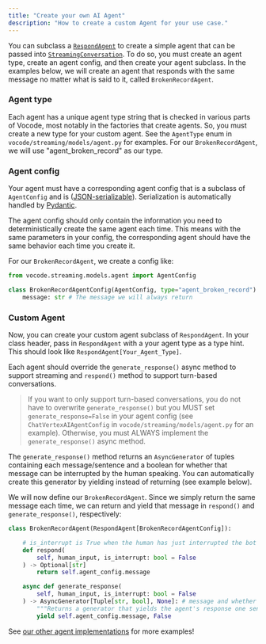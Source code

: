```yaml
---
title: "Create your own AI Agent"
description: "How to create a custom Agent for your use case."
---
```


You can subclass a [`RespondAgent`](https://github.com/vocodedev/vocode-python/blob/main/vocode/streaming/agent/base_agent.py#L140) to create a simple agent that can be passed into [`StreamingConversation`](https://github.com/vocodedev/vocode-python/blob/main/vocode/streaming/streaming_conversation.py).
To do so, you must create an agent type, create an agent config, and then create your agent subclass. In the examples below, we will create an agent that responds with the same message no matter what is said to it, called `BrokenRecordAgent`.

### Agent type

Each agent has a unique agent type string that is checked in various parts of Vocode, most notably in the factories that create agents. So, you must create a new type for your custom agent. See the `AgentType` enum in `vocode/streaming/models/agent.py` for examples.
For our `BrokenRecordAgent`, we will use "agent_broken_record" as our type.

### Agent config

Your agent must have a corresponding agent config that is a subclass of `AgentConfig` and is ([JSON-serializable](https://docs.pydantic.dev/latest/concepts/serialization/#modelmodel_dump_json)). Serialization is automatically handled by [Pydantic](https://docs.pydantic.dev/latest/).

The agent config should only contain the information you need to deterministically create the same agent each time. This means with the same parameters in your config, the corresponding agent should have the same behavior each time you create it.

For our `BrokenRecordAgent`, we create a config like:

```python
from vocode.streaming.models.agent import AgentConfig

class BrokenRecordAgentConfig(AgentConfig, type="agent_broken_record"):
    message: str # The message we will always return
```

### Custom Agent

Now, you can create your custom agent subclass of `RespondAgent`. In your class header, pass in `RespondAgent` with a your agent type as a type hint. This should look like `RespondAgent[Your_Agent_Type]`.

Each agent should override the `generate_response()` async method to support streaming and `respond()` method to support turn-based conversations.

> If you want to only support turn-based conversations, you do not have to overwrite `generate_response()` but you MUST set `generate_response=False` in your agent config (see `ChatVertexAIAgentConfig` in `vocode/streaming/models/agent.py` for an example). Otherwise, you must ALWAYS implement the `generate_response()` async method.

The `generate_response()` method returns an `AsyncGenerator` of tuples containing each message/sentence and a boolean for whether that message can be interrupted by the human speaking. You can automatically create this generator by yielding instead of returning (see example below).

We will now define our `BrokenRecordAgent`. Since we simply return the same message each time, we can return and yield that message in `respond()` and `generate_response()`, respectively:

```python
class BrokenRecordAgent(RespondAgent[BrokenRecordAgentConfig]):

    # is_interrupt is True when the human has just interrupted the bot's last response
    def respond(
        self, human_input, is_interrupt: bool = False
    ) -> Optional[str]
        return self.agent_config.message

    async def generate_response(
        self, human_input, is_interrupt: bool = False
    ) -> AsyncGenerator[Tuple[str, bool], None]: # message and whether or not the message is interruptible
        """Returns a generator that yields the agent's response one sentence at a time."""
        yield self.agent_config.message, False
```

See [our other agent implementations](https://github.com/vocodedev/vocode-python/tree/main/vocode/streaming/agent) for more examples!
